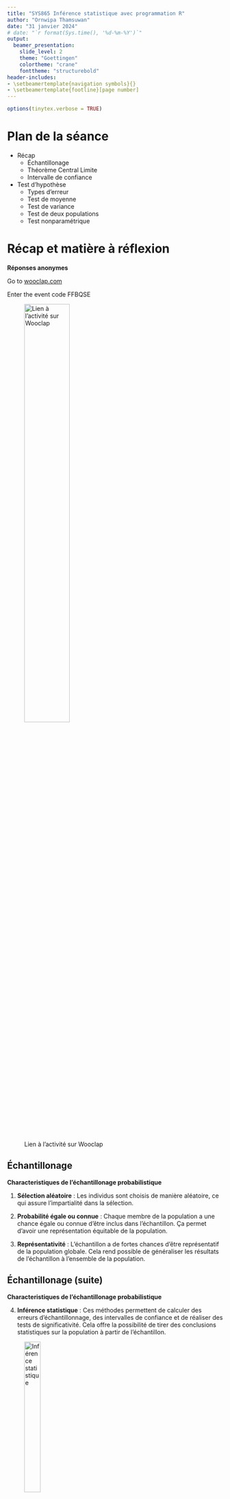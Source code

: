 ```yaml
---
title: "SYS865 Inférence statistique avec programmation R"
author: "Ornwipa Thamsuwan"
date: "31 janvier 2024"
# date: "`r format(Sys.time(), '%d-%m-%Y')`"
output:
  beamer_presentation: 
    slide_level: 2
    theme: "Goettingen"
    colortheme: "crane"
    fonttheme: "structurebold"
header-includes:
- \setbeamertemplate{navigation symbols}{}
- \setbeamertemplate{footline}[page number]
---
```


```r
options(tinytex.verbose = TRUE)
```

# Plan de la séance

- Récap
  - Échantillonage
  - Théorème Central Limite
  - Intervalle de confiance
- Test d'hypothèse
  - Types d'erreur
  - Test de moyenne
  - Test de variance
  - Test de deux populations
  - Test nonparamétrique

# Récap et matière à réflexion

**Réponses anonymes**

Go to [wooclap.com](wooclap.com)

Enter the event code FFBQSE

![Lien à l'activité sur Wooclap](Wooclap-31-janvier-2023.png){width=50%, height=50%}

## Échantillonage

**Characteristiques de l'échantillonage probabilistique**

1. **Sélection aléatoire** : Les individus sont choisis de manière aléatoire, ce qui assure l'impartialité dans la sélection.

\pause

2. **Probabilité égale ou connue** : Chaque membre de la population a une chance égale ou connue d'être inclus dans l'échantillon. Ça permet d'avoir une représentation équitable de la population.

\pause

3. **Représentativité** : L'échantillon a de fortes chances d'être représentatif de la population globale. Cela rend possible de généraliser les résultats de l'échantillon à l'ensemble de la population.

## Échantillonage (suite)

**Characteristiques de l'échantillonage probabilistique**

4. **Inférence statistique** : Ces méthodes permettent de calculer des erreurs d'échantillonnage, des intervalles de confiance et de réaliser des tests de significativité. Cela offre la possibilité de tirer des conclusions statistiques sur la population à partir de l'échantillon.

![Inférence statistique](Slide-images\Population-Sample.png){width=30%, height=30%}

## Théorème Central Limite

À mesure que l'échantillon s'agrandit, la distribution de la moyenne de cet échantillon \( \overline{X}_n \) se rapproche d'une distribution normale, indépendamment de la forme de la distribution de la population.

![Théorème Central Limite](Slide-images\clt.jpg){width=70%, height=50%}

## Théorème Central Limite (suite)

Le Théorème Central Limite peut être résumé par l'équation suivante :

\[ \overline{X}_n \approx N\left(\mu, \frac{\sigma^2}{n}\right) \]

Où :

- \( \overline{X}_n \) est la moyenne de l'échantillon d'un ensemble de \( n \) variables aléatoires **\textcolor{brown}{indépendantes et identiquement distribuées}**.

- \( N\left(\mu, \frac{\sigma^2}{n}\right) \) indique que \( \overline{X}_n \) suit approximativement une distribution normale avec une moyenne \( \mu \) (la moyenne de la population) et une variance \( \frac{\sigma^2}{n} \) (la variance de la population divisée par la taille de l'échantillon \( n \)).

## Intervalle de confiance

Un IC est une plage de valeurs statistiques utilisée pour estimer la fiabilité d'une estimation d'un paramètre de population, comme la moyenne. Il est exprimé avec un niveau de confiance, indiquant la probabilité que cet intervalle contienne le vrai paramètre de la population.

### Lorsque \( \sigma \) est Connue

- Formule : \( CI = \overline{x} \pm z \times \frac{\sigma}{\sqrt{n}} \)

- \( z \) : Score Z de la distribution normale, correspondant au niveau de confiance souhaité.

### Lorsque \( \sigma \) est Inconnue

- Formule : \( CI = \overline{x} \pm t \times \frac{s}{\sqrt{n}} \)

- \( t \) : Score t de la distribution t, variant selon la taille de l'échantillon.

## Intervalle de confiance (dernier TP)

```r
data <- read.csv("diabetes.csv")

# Filter out 0 values from the Glucose column
filtered_data <- subset(data, Glucose > 0)

# Calculate density for each group
density_all <- density(filtered_data$Glucose, na.rm = TRUE)
density_outcome_0 <- density(subset(filtered_data, Outcome == 0)$Glucose, na.rm = TRUE)
density_outcome_1 <- density(subset(filtered_data, Outcome == 1)$Glucose, na.rm = TRUE)

# Find the range for the plot
x_lim_range <- range(density_all$x, density_outcome_0$x, density_outcome_1$x)
y_lim_range <- range(density_all$y, density_outcome_0$y, density_outcome_1$y)

# Set up the plot with appropriate limits
plot(density_all, xlim = x_lim_range, ylim = y_lim_range, 
     main = "Density Plot of Glucose", 
     xlab = "Concentration de Glucose Plasmatique à 2h (GTIT) [mg/dL]", 
     ylab = "Density", col = "black")

# Overlay the density plots for each group
lines(density_outcome_0, col = "blue")
lines(density_outcome_1, col = "red")

# Add a legend
legend("topright", legend = c("All", "Outcome 0 (non-diabetic)", "Outcome 1 (diabetic)"), 
       col = c("black", "blue", "red"), lty = 1, cex = 0.8)
```

\pause
\textcolor{red}{Les personnes diabétiques et non diabétiques ont-elles des niveaux différents du glucose plasmatique ?}

## Intervalle de confiance (dernier TP)

En appliquant le Théorème Central Limite ...

```r
# Calculate mean and standard deviation for each Outcome group
mean_glucose_0 <- mean(subset(filtered_data, Outcome == 0)$Glucose, na.rm = TRUE)
sd_glucose_0 <- sd(subset(filtered_data, Outcome == 0)$Glucose, na.rm = TRUE)

mean_glucose_1 <- mean(subset(filtered_data, Outcome == 1)$Glucose, na.rm = TRUE)
sd_glucose_1 <- sd(subset(filtered_data, Outcome == 1)$Glucose, na.rm = TRUE)

# Define a sequence of glucose values for plotting
glucose_range <- seq(min(filtered_data$Glucose, na.rm = TRUE), max(filtered_data$Glucose, na.rm = TRUE), length.out = 200)

# Calculate normal distribution values for each group
normal_values_0 <- dnorm(glucose_range, mean = mean_glucose_0, sd = sd_glucose_0)
normal_values_1 <- dnorm(glucose_range, mean = mean_glucose_1, sd = sd_glucose_1)

# Plot the normal probability distributions
plot(glucose_range, normal_values_0, type = 'l', col = 'blue', lwd = 2, 
     main = 'Normal Probability Distributions of Glucose by Outcome with 95% Confidence Intervals of the Means', 
     xlab = 'Concentration de Glucose Plasmatique à 2h (GTIT) [mg/dL]', 
     ylab = 'Density')
lines(glucose_range, normal_values_1, col = 'red', lwd = 2)

# Define a function to calculate the confidence interval
calculate_ci <- function(data, conf_level = 0.95) {
  mean_glucose <- mean(data$Glucose, na.rm = TRUE)
  sd_glucose <- sd(data$Glucose, na.rm = TRUE)
  n <- sum(!is.na(data$Glucose))
  
  alpha <- 1 - conf_level
  se <- sd_glucose / sqrt(n)
  t_critical <- qt(1 - alpha/2, df = n - 1)
  margin_error <- t_critical * se
  
  ci_lower <- mean_glucose - margin_error
  ci_upper <- mean_glucose + margin_error
  
  return(c(lower = ci_lower, upper = ci_upper))
}

# Calculate CI for filtered data and each Outcome group
ci_outcome_0 <- calculate_ci(subset(filtered_data, Outcome == 0))
ci_outcome_1 <- calculate_ci(subset(filtered_data, Outcome == 1))

# Add CI lines for each group
abline(v = ci_outcome_0["lower"], col = "blue", lty = 2)
abline(v = ci_outcome_0["upper"], col = "blue", lty = 2)
abline(v = ci_outcome_1["lower"], col = "red", lty = 2)
abline(v = ci_outcome_1["upper"], col = "red", lty = 2)

# Add a legend
legend("topright", legend = c("Outcome 0", "Outcome 1"), col = c("blue", "red"), lwd = 2)
```

\pause
\textcolor{red}{Les deux moyennes sont-elles différentes ?}

## Plan de la séance

- Récap
  - Échantillonage
  - Théorème Central Limite
  - Intervalle de confiance
- Test d'hypothèse
  - Types d'erreur
  - Test de moyenne
  - Test de variance
  - Test de deux populations
  - Test nonparamétrique

# Types d'erreur

**Erreur de type I (faux positif)** : l'enquêteur rejette une *hypothèse nulle* qui est réellement vraie dans la population.

**Erreur de type II (faux négatif)** : l’investigateur ne parvient pas à rejeter une *hypothèse nulle* qui est en réalité fausse dans la population.

\pause
... mais quelle est l'hypothèse nulle ?

## Types d'erreur (suite)

Alors, voici un exemple ...

![Erreur type I et II](Slide-images\Type-1-and-2-Error-reddit.png)

## Erreur type I

**Alpha \( \alpha \)** représente le seuil de probabilité de commettre une erreur de type I dans un test d'hypothèse. C'est la probabilité maximale acceptable de rejeter à tort l'hypothèse nulle. 

Communément fixé à 0,05 (5 %), un \( \alpha \) de 0,05 signifie qu'il y a 5 % de chances de rejeter l'hypothèse nulle alors qu'elle est en réalité vraie.

Réduire \( \alpha \) diminue les chances d'une erreur de type I, mais augmente le risque d'une erreur de type II.

## Erreur type II

**Beta \( \beta \)** représente la probabilité de commettre une erreur de type II dans un test d'hypothèse. C'est la probabilité de ne pas rejeter une hypothèse nulle fausse. 

La puissance d'un test, qui est \( 1 - \beta \), indique la capacité du test à rejeter correctement une fausse hypothèse nulle. 

Réduire \( \beta \) (augmentant ainsi la puissance) nécessite souvent d'augmenter la taille de l'échantillon ou la taille de l'effet.

## Types d'erreur (suite)

En supposant que le paramètre "Glucose" est normalement distribué ...

```r
# Calculate mean and standard deviation for each Outcome group
mean_glucose_0 <- mean(subset(filtered_data, Outcome == 0)$Glucose, na.rm = TRUE)
sd_glucose_0 <- sd(subset(filtered_data, Outcome == 0)$Glucose, na.rm = TRUE)

mean_glucose_1 <- mean(subset(filtered_data, Outcome == 1)$Glucose, na.rm = TRUE)
sd_glucose_1 <- sd(subset(filtered_data, Outcome == 1)$Glucose, na.rm = TRUE)

# Define a sequence of glucose values for plotting
glucose_range <- seq(min(filtered_data$Glucose, na.rm = TRUE), max(filtered_data$Glucose, na.rm = TRUE), length.out = 200)

# Calculate normal distribution values for each group
normal_values_0 <- dnorm(glucose_range, mean = mean_glucose_0, sd = sd_glucose_0)
normal_values_1 <- dnorm(glucose_range, mean = mean_glucose_1, sd = sd_glucose_1)

# Plot the normal probability distributions
plot(glucose_range, normal_values_0, type = 'l', col = 'blue', lwd = 2, 
     main = 'Normal Probability Distributions of Glucose by Outcome', 
     xlab = 'Concentration de Glucose Plasmatique à 2h (GTIT) [mg/dL]', 
     ylab = 'Density')
lines(glucose_range, normal_values_1, col = 'red', lwd = 2)

# Add a legend
legend("topright", legend = c("Outcome 0", "Outcome 1"), col = c("blue", "red"), lwd = 2)
```

## Erreur type I

Une concentration de glucose plasmatique (à 2h) normale est inférieure à 140 mg/dL.

```r
# Plot the normal probability distributions
plot(glucose_range, normal_values_0, type = 'l', col = 'blue', lwd = 2, 
     main = 'Normal Probability Distributions of Glucose by Outcome', 
     xlab = 'Concentration de Glucose Plasmatique à 2h (GTIT) [mg/dL]', 
     ylab = 'Density', ylim = c(0, max(normal_values_0, normal_values_1)))
lines(glucose_range, normal_values_1, col = 'red', lwd = 2)

# Add a vertical line at x=140
abline(v = 140, col = "black", lwd = 2, lty = 2)

# Highlight the area under the blue curve to the right of x=140 (Type I error area for Outcome 0)
x_area <- glucose_range[glucose_range > 140]
y_area <- dnorm(x_area, mean = mean_glucose_0, sd = sd_glucose_0)
polygon(c(140, x_area, max(glucose_range)), c(0, y_area, 0), col = "lightblue", border = NA)

# Add a legend
legend("topright", legend = c("Outcome 0", "Outcome 1", "Erreur type I (Valeur supérieur à 140)"), 
       col = c("blue", "red", "lightblue"), lty = 1, lwd = 2, bty = "n")
```

## Erreur type II

Une concentration de glucose plasmatique (à 2h) normale est inférieure à 140 mg/dL.

```r
# Plot the normal probability distributions
plot(glucose_range, normal_values_0, type = 'l', col = 'blue', lwd = 2, 
     main = 'Normal Probability Distributions of Glucose by Outcome', 
     xlab = 'Concentration de Glucose Plasmatique à 2h (GTIT) [mg/dL]', 
     ylab = 'Density', ylim = c(0, max(normal_values_0, normal_values_1)))
lines(glucose_range, normal_values_1, col = 'red', lwd = 2)

# Add a vertical line at x=140
abline(v = 140, col = "black", lwd = 2, lty = 2)

# Highlight the area under the red curve to the left of x=140 (Type II error area for Outcome 1)
x_area <- glucose_range[glucose_range < 140]
y_area <- dnorm(x_area, mean = mean_glucose_1, sd = sd_glucose_1)
polygon(c(min(glucose_range), x_area, 140), c(0, y_area, 0), col = "lightcoral", border = NA)

# Add a legend
legend("topright", legend = c("Outcome 0", "Outcome 1", "Erreur Type II (Valeur inferieur à 140)"), 
       col = c("blue", "red", "lightcoral"), lty = 1, lwd = 2, bty = "n")
```

## Tableau de contingence

Ou en utilisant directement les décomptes de données ...

\pause
Discrétiser la variable 'Glucose'
```r
data$GlucoseCtgr <- ifelse(data$Glucose < 140, 
                               "Less than 140", 
                               "140 and above")
```

\pause
Créer un tableau de contingence avec les variables discrètes 'GlucoseCtgr' et 'Outcome'
```r
contingency <- table(data$GlucoseCtgr, data$Outcome)
print(contingency)
```

## Tableau de contingence (suite)

Quels sont les valeurs de \( \alpha \) et \( \beta \) ?

\pause
- Erreur type I : 'Glucose' est '140 and above' et 'Outcome' est 0.

- Erreur type II : 'Glucose' est 'Less than 140' et 'Outcome' est 1.

\pause

La mauvaise manière ... \textcolor{red}{à éviter!}
```r
contingency_prb <- prop.table(contingency)
print(contingency_prb)
```

## Tableau de contingence (suite)

La bonne manière ...
```r
total_negatives <- sum(contingency[, "0"])
false_positives <- contingency["140 and above", "0"]
alpha <- false_positives / total_negatives
cat("Alpha (Type I error rate):", alpha, "\n")

total_positives <- sum(contingency[, "1"])
false_negatives <- contingency["Less than 140", "1"] 
beta <- false_negatives / total_positives
cat("Beta (Type II error rate):", beta, "\n")
```

## Types d'erreur (suite)

### Conclusion

- **\( \alpha \)** : Probabilité d'un faux positif (erreur de type I).
- **\( \beta \)** : Probabilité d'un faux négatif (erreur de type II).
- Équilibrer \( \alpha \) et \( \beta \) est crucial dans les tests d'hypothèses, car la diminution de l'un augmente souvent l'autre. Le choix de \( \alpha \) et \( \beta \) est influencé par le contexte de l'étude et l'importance relative des erreurs dans le scénario de recherche spécifique.

# Test d'hypothèse

